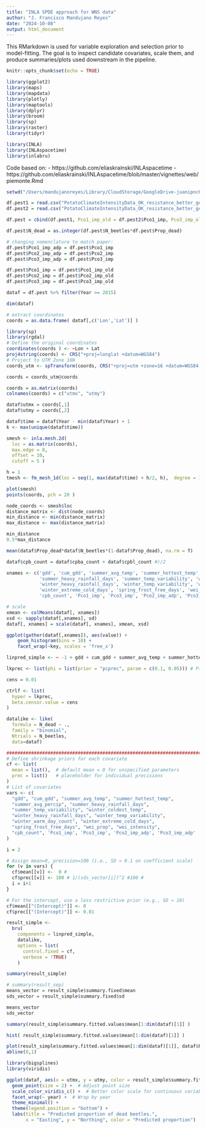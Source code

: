 ```yaml
---
title: "INLA SPDE approach for WNS data"
author: "J. Francisco Mandujano Reyes"
date: "2024-10-08"
output: html_document
---
```


This RMarkdown is used for variable exploration and selection prior to model-fitting. The goal is to inspect candidate covariates, scale them, and produce summaries/plots used downstream in the pipeline.

```r
knitr::opts_chunk$set(echo = TRUE)

library(ggplot2)
library(maps)
library(mapdata)
library(plotly)
library(maptools)
library(dplyr)
library(broom)
library(sp)
library(raster)
library(tidyr)

library(INLA)
library(INLAspacetime)
library(inlabru)

```

Code based on:
- https://github.com/eliaskrainski/INLAspacetime
- https://github.com/eliaskrainski/INLAspacetime/blob/master/vignettes/web/piemonte.Rmd

```r
setwd("/Users/mandujanoreyes/Library/CloudStorage/GoogleDrive-juanipnc6@gmail.com/My Drive/PhD/JunZhu_WNS/Pest_resistance/FINAL_CODE/input_data")

df.pest1 = read.csv("PotatoClimateIntensityData_OK_resistance_better_genetics_imputed_Jun2_v2.csv")
df.pest2 = read.csv("PotatoClimateIntensityData_OK_resistance_better_genetics_imputed_Jun2_old_gen_v2.csv")

df.pest = cbind(df.pest1, Pco1_imp_old = df.pest2$Pco1_imp, Pco3_imp_old = df.pest2$Pco3_imp) 

df.pest$N_dead = as.integer(df.pest$N_beetles*df.pest$Prop_dead)

# changing nomenclature to match paper:
df.pest$Pco1_imp_adp = df.pest$Pco1_imp
df.pest$Pco2_imp_adp = df.pest$Pco2_imp
df.pest$Pco3_imp_adp = df.pest$Pco3_imp

df.pest$Pco1_imp = df.pest$Pco1_imp_old
df.pest$Pco2_imp = df.pest$Pco2_imp_old
df.pest$Pco3_imp = df.pest$Pco3_imp_old

dataf = df.pest %>% filter(Year >= 2015)

dim(dataf)

```

```r
# extract coordinates
coords = as.data.frame( dataf[,c('Lon','Lat')] ) 

library(sp)
library(rgdal)
# Define the original coordinates
coordinates(coords ) <- ~Lon + Lat
proj4string(coords) <- CRS("+proj=longlat +datum=WGS84")
# Project to UTM Zone 16N
coords_utm <- spTransform(coords, CRS("+proj=utm +zone=16 +datum=WGS84 +units=km"))

coords = coords_utm@coords

coords = as.matrix(coords)
colnames(coords) = c("utmx", "utmy")

dataf$utmx = coords[,1]
dataf$utmy = coords[,2]

dataf$time = dataf$Year - min(dataf$Year) + 1
k <- max(unique(dataf$time)) 

smesh <- inla.mesh.2d(
  loc = as.matrix(coords),
  max.edge = 8, 
  offset = 10, 
  cutoff = 5 )

h = 1
tmesh <- fm_mesh_1d(loc = seq(1, max(dataf$time) + h/2, h),  degree = 1)

plot(smesh)
points(coords, pch = 20 )
```

```r
node_coords <- smesh$loc
distance_matrix <- dist(node_coords)
min_distance <- min(distance_matrix)
max_distance <- max(distance_matrix)

min_distance
0.5*max_distance

mean(dataf$Prop_dead*dataf$N_beetles*(1-dataf$Prop_dead), na.rm = T)
```


```r
dataf$cpb_count = dataf$cpba_count + dataf$cpbl_count #)/2

xnames <- c('gdd', 'cum_gdd', 'summer_avg_temp', 'summer_hottest_temp', 'summer_avg_percip', 
            'summer_heavy_rainfall_days', 'summer_temp_variability', 'winter_coldest_temp', 
            'winter_heavy_rainfall_days', 'winter_temp_variability', 'winter_warm_day_count', 
            'winter_extreme_cold_days', 'spring_frost_free_days', 'wei_prop', 'wei_intensity', 
            'cpb_count', 'Pco1_imp', 'Pco3_imp', 'Pco2_imp_adp', 'Pco3_imp_adp')

# scale
xmean <- colMeans(dataf[, xnames])
xsd <- sapply(dataf[,xnames], sd)
dataf[, xnames] = scale(dataf[, xnames], xmean, xsd)
```


```r
ggplot(gather(dataf[,xnames]), aes(value)) + 
    geom_histogram(bins = 10) + 
    facet_wrap(~key, scales = 'free_x')
```




```r
linpred_simple <- ~ -1 + gdd + cum_gdd + summer_avg_temp + summer_hottest_temp + summer_avg_percip + summer_heavy_rainfall_days + summer_temp_variability + winter_coldest_temp + winter_heavy_rainfall_days + winter_temp_variability + winter_warm_day_count + winter_extreme_cold_days + spring_frost_free_days + wei_prop + wei_intensity + cpb_count + Pco1_imp + Pco3_imp + Pco2_imp_adp + Pco3_imp_adp 

```

```r
lkprec <- list(phi = list(prior = "pcprec", param = c(0.1, 0.05))) # P(phi > 1) = 0.05

cens = 0.01

ctrlf <- list(
  hyper = lkprec,
  beta.censor.value = cens
)

datalike <- like(
  formula = N_dead ~ ., 
  family = "binomial", 
  Ntrials = N_beetles,
  data=dataf)

######################################################################################################
# Define shrinkage priors for each covariate
cf <- list(
  mean = list(),  # default mean = 0 for unspecified parameters
  prec = list()   # placeholder for individual precisions
)
# List of covariates
vars <- c(
  "gdd", "cum_gdd", "summer_avg_temp", "summer_hottest_temp",
  "summer_avg_percip", "summer_heavy_rainfall_days",
  "summer_temp_variability", "winter_coldest_temp",
  "winter_heavy_rainfall_days", "winter_temp_variability",
  "winter_warm_day_count", "winter_extreme_cold_days",
  "spring_frost_free_days", "wei_prop", "wei_intensity",
  "cpb_count", 'Pco1_imp', 'Pco3_imp', 'Pco2_imp_adp', 'Pco3_imp_adp'
)

i = 2

# Assign mean=0, precision=100 (i.e., SD ≈ 0.1 on coefficient scale)
for (v in vars) {
  cf$mean[[v]] <-  0 # 
  cf$prec[[v]] <- 100 # 1/(sds_vector[i])^2 #100 # 
  i = i+1
}

# For the intercept, use a less restrictive prior (e.g., SD ≈ 10)
cf$mean[["(Intercept)"]] <- 0
cf$prec[["(Intercept)"]] <- 0.01

```


```r
result_simple <- 
  bru(
    components = linpred_simple,
    datalike,
    options = list(
      control.fixed = cf,
      verbose = !TRUE) 
    )

```


```r
summary(result_simple)
```

```r
# summary(result_sep) 
means_vector = result_simple$summary.fixed$mean
sds_vector = result_simple$summary.fixed$sd

means_vector
sds_vector
```


```r


summary(result_simple$summary.fitted.values$mean[1:dim(dataf)[1]] )

hist( result_simple$summary.fitted.values$mean[1:dim(dataf)[1]] )


```


```r

plot(result_simple$summary.fitted.values$mean[1:dim(dataf)[1]], dataf$Prop_dead)
abline(0,1)


```


```r
library(bigsplines)
library(viridis)

ggplot(dataf, aes(x = utmx, y = utmy, color = result_simple$summary.fitted.values$mean[1:dim(dataf)[1]])) +
  geom_point(size = 2) +  # Adjust point size
  scale_color_viridis_c() +  # Better color scale for continuous variables
  facet_wrap(~ year) +  # Wrap by year
  theme_minimal() +
  theme(legend.position = "bottom") +
  labs(title = "Predicted proportion of dead beetles.",
       x = "Easting", y = "Northing", color = "Predicted proportion")

```





